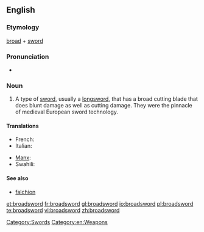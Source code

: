 ==English==

===Etymology===
[[broad]] + [[sword]]

===Pronunciation===
* {{SAMPA|/'brO:dsO:(r)d/}}

===Noun===
{{en-noun}}

# A type of [[sword]], usually a [[longsword]], that has a broad cutting blade that does blunt damage as well as cutting damage.  They were the pinnacle of medieval European sword technology.

====Translations====
{{trans-top|a longsword with a broad cutting blade}}
* French: {{t|fr|estramaçon|m}}
* Italian: {{t|it|spadone|m}}
{{trans-mid}}
* [[Manx]]: {{t|gv|cliwe daa laue|m}}
* Swahili: {{t|sw|upanga mpana}}
{{trans-bottom}}

====See also====
* [[falchion]]

[[Category:Swords]]
[[Category:en:Weapons]]

[[et:broadsword]]
[[fr:broadsword]]
[[gl:broadsword]]
[[io:broadsword]]
[[pl:broadsword]]
[[te:broadsword]]
[[vi:broadsword]]
[[zh:broadsword]]